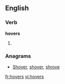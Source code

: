 ==English==

===Verb===
'''hovers'''

# {{third-person singular of|[[hover]]}}

===Anagrams===
* [[Shover#English|Shover]], [[shover#English|shover]], [[shrove#English|shrove]]

[[fr:hovers]]
[[vi:hovers]]